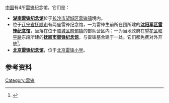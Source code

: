 [[中国|中国]]有4所[[雷锋|雷锋]]纪念馆，它们是：
* '''[[湖南雷锋纪念馆|湖南雷锋纪念馆]]'''位于[[长沙市|长沙市]][[望城区|望城区]][[雷锋镇|雷锋镇]]境内。 
* 位于[[辽宁省|辽宁省]][[抚顺市|抚顺市]]有两座雷锋纪念馆，一为雷锋生前所在团所建的'''[[沈阳军区雷锋纪念馆|沈阳军区雷锋纪念馆]]'''，坐落在位于[[顺城区|顺城区]][[前甸镇|前甸镇]]的部队营区内；一为当地政府在[[望花区|望花区]][[和平路_(抚顺)|和平路]]东段所建的'''[[抚顺市雷锋纪念馆|抚顺市雷锋纪念馆]]'''，与雷锋墓合建于一处。它们都免费对外开放<ref>{{cite web | language = zh-hans | publisher = 中国共产党新闻>综合报道 | title = 雷锋：中国拥有个人纪念馆最多的人 | url = http://cpc.people.com.cn/GB/64093/64387/17215482.html | author = 新华网 | date = 2012-02-24 | accessdate = 2012-02-24 | archive-date = 2014-09-24 | archive-url = https://web.archive.org/web/20140924044928/http://cpc.people.com.cn/GB/64093/64387/17215482.html | dead-url = no }}</ref>。
* '''[[北京雷锋纪念馆|北京雷锋纪念馆]]'''，位于[[北京雷锋小学|北京雷锋小学]]。

== 参考资料 ==
{{Reflist}}

{{disambig|Cat=五字消歧义}}
[[Category:雷锋|Category:雷锋]]